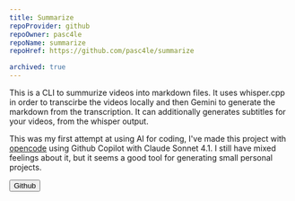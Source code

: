 ```yaml
---
title: Summarize
repoProvider: github
repoOwner: pasc4le
repoName: summarize
repoHref: https://github.com/pasc4le/summarize

archived: true
---
```



This is a CLI to summurize videos into markdown files. It uses whisper.cpp in order
to transcirbe the videos locally and then Gemini to generate the markdown from
the transcription. It can additionally generates subtitles for your videos, from
the whisper output.

This was my first attempt at using AI for coding, I've made this project with
[opencode](https://opencode.ai/) using Github Copilot with Claude Sonnet 4.1.
I still have mixed feelings about it, but it seems a good tool for generating
small personal projects.

<Button type="primary" href="https://github.com/pasc4le/nascondino">
  Github
  <Icon name="mdi:github" is:inline={true} class="h-6 w-6" />
</Button>
